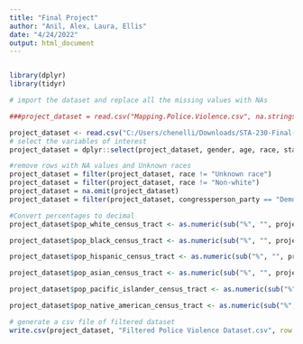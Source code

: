 ---
title: "Final Project"
author: "Anil, Alex, Laura, Ellis"
date: "4/24/2022"
output: html_document
---

```{r setup, include=FALSE}
```

```{r}
library(dplyr)
library(tidyr)
```

```{r}
# import the dataset and replace all the missing values with NAs

###project_dataset = read.csv("Mapping.Police.Violence.csv", na.strings=c("","NA"))

project_dataset <- read.csv("C:/Users/chenelli/Downloads/STA-230-Final-Project-main (1)/STA-230-Final-Project-main/Mapping_Police_Violence.csv", comment.char="#")
# select the variables of interest
project_dataset = dplyr::select(project_dataset, gender, age, race, state, agency_responsible, congressional_district_113, latitude, longitude, congressperson_party, pop_total_census_tract, pop_white_census_tract, pop_black_census_tract, pop_asian_census_tract, pop_pacific_islander_census_tract, pop_native_american_census_tract, pop_hispanic_census_tract)

#remove rows with NA values and Unknown races
project_dataset = filter(project_dataset, race != "Unknown race")
project_dataset = filter(project_dataset, race != "Non-white")
project_dataset = na.omit(project_dataset)
project_dataset = filter(project_dataset, congressperson_party == "Democrat"| congressperson_party == "Republican")

#Convert percentages to decimal
project_dataset$pop_white_census_tract <- as.numeric(sub("%", "", project_dataset$pop_white_census_tract, fixed=TRUE))/100

project_dataset$pop_black_census_tract <- as.numeric(sub("%", "", project_dataset$pop_black_census_tract, fixed=TRUE))/100

project_dataset$pop_hispanic_census_tract <- as.numeric(sub("%", "", project_dataset$pop_hispanic_census_tract, fixed=TRUE))/100

project_dataset$pop_asian_census_tract <- as.numeric(sub("%", "", project_dataset$pop_asian_census_tract, fixed=TRUE))/100

project_dataset$pop_pacific_islander_census_tract <- as.numeric(sub("%", "", project_dataset$pop_pacific_islander_census_tract, fixed=TRUE))/100

project_dataset$pop_native_american_census_tract <- as.numeric(sub("%", "", project_dataset$pop_native_american_census_tract, fixed=TRUE))/100
```

```{r}
# generate a csv file of filtered dataset
write.csv(project_dataset, "Filtered Police Violence Dataset.csv", row.names = FALSE)
```
